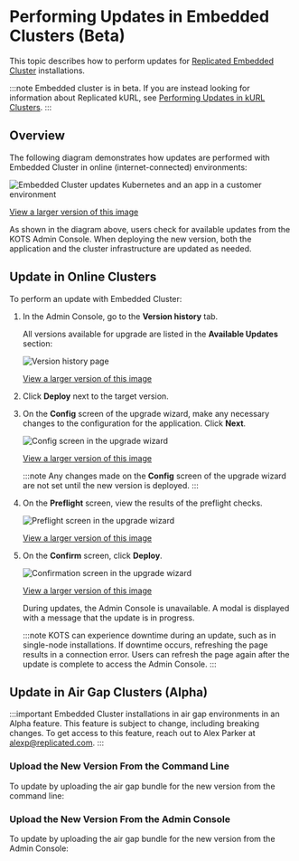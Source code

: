 
# Performing Updates in Embedded Clusters (Beta)

This topic describes how to perform updates for [Replicated Embedded Cluster](/vendor/embedded-overview) installations.

:::note
Embedded cluster is in beta. If you are instead looking for information about Replicated kURL, see [Performing Updates in kURL Clusters](updating-kurl).
:::

## Overview

<Overview/>

The following diagram demonstrates how updates are performed with Embedded Cluster in online (internet-connected) environments: 

![Embedded Cluster updates Kubernetes and an app in a customer environment](/images/embedded-cluster-update.png)

[View a larger version of this image](/images/embedded-cluster-update.png)

As shown in the diagram above, users check for available updates from the KOTS Admin Console. When deploying the new version, both the application and the cluster infrastructure are updated as needed.   

## Update in Online Clusters

<DoNotDowngrade/>

To perform an update with Embedded Cluster:

1. In the Admin Console, go to the **Version history** tab.

   All versions available for upgrade are listed in the **Available Updates** section:

   ![Version history page](/images/ec-upgrade-version-history.png)

   [View a larger version of this image](/images/ec-upgrade-version-history.png)

1. Click **Deploy** next to the target version.

1. On the **Config** screen of the upgrade wizard, make any necessary changes to the configuration for the application. Click **Next**.

    ![Config screen in the upgrade wizard](/images/ec-upgrade-wizard-config.png)

    [View a larger version of this image](/images/ec-upgrade-wizard-config.png)

    :::note
    Any changes made on the **Config** screen of the upgrade wizard are not set until the new version is deployed.
    :::

1. On the **Preflight** screen, view the results of the preflight checks.

   ![Preflight screen in the upgrade wizard](/images/ec-upgrade-wizard-preflights.png)

   [View a larger version of this image](/images/ec-upgrade-wizard-preflights.png)

1. On the **Confirm** screen, click **Deploy**.

   ![Confirmation screen in the upgrade wizard](/images/ec-upgrade-wizard-confirm.png)

   [View a larger version of this image](/images/ec-upgrade-wizard-confirm.png)

   During updates, the Admin Console is unavailable. A modal is displayed with a message that the update is in progress.
   
   :::note
   KOTS can experience downtime during an update, such as in single-node installations. If downtime occurs, refreshing the page results in a connection error. Users can refresh the page again after the update is complete to access the Admin Console.
   :::

## Update in Air Gap Clusters (Alpha) 

:::important
Embedded Cluster installations in air gap environments in an Alpha feature. This feature is subject to change, including breaking changes. To get access to this feature, reach out to Alex Parker at [alexp@replicated.com](mailto:alexp@replicated.com).
:::

<DoNotDowngrade/>

<UpdateAirGapOverview/>

### Upload the New Version From the Command Line

To update by uploading the air gap bundle for the new version from the command line:

<UpdateAirGapCli/>

### Upload the New Version From the Admin Console

To update by uploading the air gap bundle for the new version from the Admin Console:

<UpdateAirGapAdm/>
